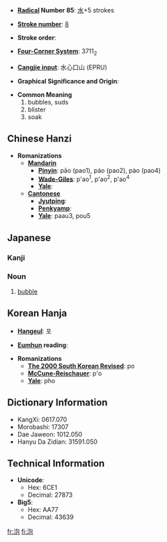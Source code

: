 * '''[[Wiktionary:Chinese radical index| Radical]] Number 85''': [[Wiktionary:Chinese radical index 水|水]]+5 strokes

* '''[[Wiktionary:Chinese total strokes index|Stroke number]]''': [[Wiktionary:Chinese total strokes index 8|8]]

* '''Stroke order''': 

* '''[[Wiktionary:Chinese four corner index|Four-Corner System]]''': 3711<sub>2</sub>

* '''[[Wiktionary:Chinese Cangjie index|Cangjie input]]''': 水心口山 (EPRU)

* '''Graphical Significance and Origin''': 

* '''Common Meaning'''
*#bubbles, suds
*# blister
*# soak

== Chinese Hanzi ==

* '''Romanizations'''
** '''[[Mandarin]]'''
*** '''[[Pinyin]]''': pāo (pao1), páo (pao2), pào (pao4)
*** '''[[Wade-Giles]]''': p'ao<sup>1</sup>, p'ao<sup>2</sup>, p'ao<sup>4</sup>
*** '''[[Yale]]''': 
** '''[[Cantonese]]'''
*** '''[[Jyutping]]''':
*** '''[[Penkyamp]]''': 
*** '''[[Yale]]''': paau3, pou5

==Japanese==
===Kanji===
{{kanji
|[[ほう]] ([[hō]])
|[[あわ]] ([[awa]])}}
===Noun===
{{janoun|[[あわ]]|[[awa]]}}
# [[bubble]]

== Korean Hanja ==

* '''[[Hangeul]]''': 포

* '''[[Eumhun]] reading''': 

* '''Romanizations'''
** '''[[The 2000 South Korean Revised Romanization|The 2000 South Korean Revised]]''': po
** '''[[McCune-Reischauer]]''': p'o
** '''[[Yale]]''': pho

== Dictionary Information ==

* KangXi: 0617.070
* Morobashi: 17307
* Dae Jaweon: 1012.050
* Hanyu Da Zidian: 31591.050

== Technical Information ==

* '''Unicode''':
** Hex: 6CE1
** Decimal: 27873
* '''Big5''':
** Hex: AA77
** Decimal: 43639

[[fr:泡]]
[[fi:泡]]
